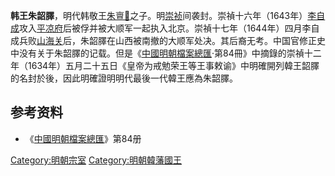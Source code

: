 {{CJK-New-Char|443E}}
'''韩王朱韶䐾'''{{BD|？||1644年|catIdx=Z朱}}，明代韩敬王[[朱亶𡺊|朱亶𡺊]]之子。明[[崇祯|崇祯]]间袭封。崇禎十六年（1643年）[[李自成|李自成]]攻入[[平凉府|平凉府]]后被俘并被大顺军一起执入北京。崇禎十七年（1644年）四月李自成兵败[[山海关|山海关]]后，朱韶䐾在山西被南撤的大顺军处决。其后裔无考。中国官修正史中没有关于朱韶䐾的记载。但是《[[中國明朝檔案總匯|中國明朝檔案總匯]]·第84冊》中摘錄的崇禎十二年（1634年）五月二十五日《皇帝为戒勉荣王等王事敕谕》中明確開列韓王韶䐾的名封於後，因此明確證明明代最後一代韓王應為朱韶䐾。

{{s-start}}
{{s-before|父敬王[[朱亶𡺊|朱亶𡺊]]}}
{{s-ttl|title=[[明朝藩王列表_(韓王系)|明韓國國王]]|years=？－1644年}}
{{s-after|曾叔祖[[朱璟溧|朱璟溧]]}}
{{end}}

==参考资料==
*《[[中國明朝檔案總匯|中國明朝檔案總匯]]》第84册

[[Category:明朝宗室|Category:明朝宗室]]
[[Category:明朝韓藩國王|Category:明朝韓藩國王]]